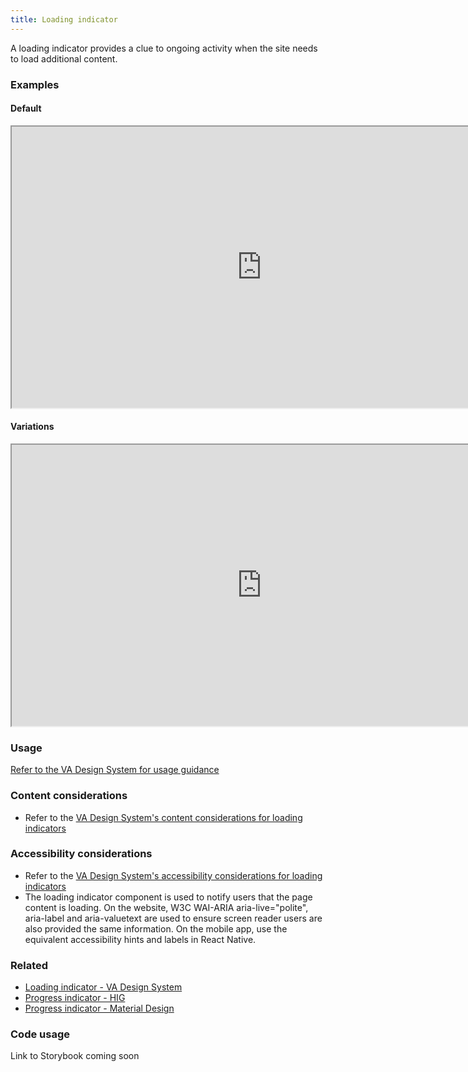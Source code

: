 ```yaml
---
title: Loading indicator
---
```



A loading indicator provides a clue to ongoing activity when the site needs to load additional content.

### Examples

#### Default
<iframe width="800" height="450" alt="Image of master component in Figma showing light and dark mode" src="https://www.figma.com/embed?embed_host=share&url=https%3A%2F%2Fwww.figma.com/file/UlUUAKULuL2peMxSvfY5wx/%5BNEW%5D-Loading-indicator?type=design&node-id=264-681&mode=design&t=xRDrqMxMbVbX50XK-4" allowfullscreen></iframe>

#### Variations
<iframe width="800" height="450" alt="Image of component examples in Figma" src="https://www.figma.com/embed?embed_host=share&url=https%3A%2F%2Fwww.figma.com/file/UlUUAKULuL2peMxSvfY5wx/%5BNEW%5D-Loading-indicator?type=design&node-id=264-673&mode=design&t=xRDrqMxMbVbX50XK-4" allowfullscreen></iframe>

### Usage

[Refer to the VA Design System for usage guidance](https://design.va.gov/components/loading-indicator)

### Content considerations
* Refer to the [VA Design System's content considerations for loading indicators](https://design.va.gov/components/loading-indicator#content-considerations)

### Accessibility considerations
* Refer to the [VA Design System's accessibility considerations for loading indicators](https://design.va.gov/components/loading-indicator#accessibility-considerations)
* The loading indicator component is used to notify users that the page content is loading. On the website, W3C WAI-ARIA aria-live="polite", aria-label and aria-valuetext are used to ensure screen reader users are also provided the same information. On the mobile app, use the equivalent accessibility hints and labels in React Native.

### Related
* [Loading indicator - VA Design System](https://design.va.gov/components/loading-indicator)
* [Progress indicator - HIG](https://developer.apple.com/design/human-interface-guidelines/progress-indicators)
* [Progress indicator - Material Design](https://m3.material.io/components/progress-indicators)

### Code usage
Link to Storybook coming soon


<ComponentTopInfo componentName="LoadingComponent" example={exampleString} codeString={LoadingComponentString}/>